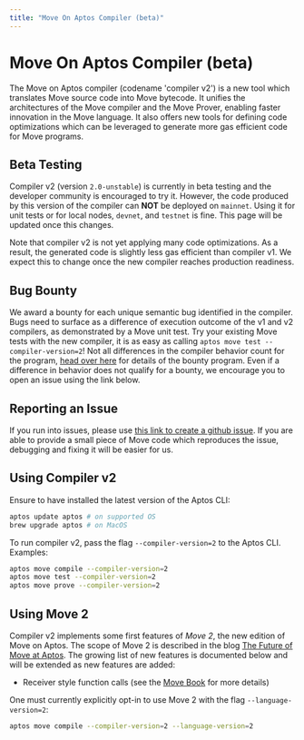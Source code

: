 ```yaml
---
title: "Move On Aptos Compiler (beta)"
---
```


# Move On Aptos Compiler (beta)

The Move on Aptos compiler (codename 'compiler v2') is a new tool which translates Move source code into Move bytecode. It unifies the architectures of the Move compiler and the Move Prover, enabling faster innovation in the Move language. It also offers new tools for defining code optimizations which can be leveraged to generate more gas efficient code for Move programs.


## Beta Testing

Compiler v2 (version `2.0-unstable`) is currently in beta testing and the developer community is encouraged to try it. However, the code produced by this version of the compiler can **NOT** be deployed on `mainnet`. Using it for unit tests or for local nodes, `devnet`, and `testnet` is fine. This page will be updated once this changes.

Note that compiler v2 is not yet applying many code optimizations. As a result, the generated code is slightly less gas efficient than compiler v1. We expect this to change once the new compiler reaches production readiness.

## Bug Bounty

We award a bounty for each unique semantic bug identified in the compiler. Bugs need to surface as a difference of execution outcome of the v1 and v2 compilers, as demonstrated by a Move unit test. Try your existing Move tests with the new compiler, it is as easy as calling `aptos move test --compiler-version=2`! Not all differences in the compiler behavior count for the program, [head over here](https://hackenproof.com/audit-programs/aptos-labs/move-on-aptos-beta-compiler) for details of the bounty program. Even if a difference in behavior does not qualify for a bounty, we encourage you to open an issue using the link below.

## Reporting an Issue

If you run into issues, please use [this link to create a github issue][bug]. If you are able to provide a small piece of Move code which reproduces the issue, debugging and fixing it will be easier for us.

[bug]: https://github.com/aptos-labs/aptos-core/issues/new?title=[compiler-v2]%20%3CPLEASE%20NAME%20IT%3E&body=%3CPLEASE%20DESCRIBE%20IT%3E&labels=compiler-v2&projects=aptos-labs/16

## Using Compiler v2

Ensure to have installed the latest version of the Aptos CLI:

```bash filename="Terminal"
aptos update aptos # on supported OS
brew upgrade aptos # on MacOS
```

To run compiler v2, pass the flag `--compiler-version=2` to the Aptos CLI. Examples:

```bash filename="Terminal"
aptos move compile --compiler-version=2
aptos move test --compiler-version=2
aptos move prove --compiler-version=2
```

## Using Move 2

Compiler v2 implements some first features of *Move 2*, the new edition of Move on Aptos. The scope of Move 2 is described in the blog [The Future of Move at Aptos](https://medium.com/aptoslabs/the-future-of-move-at-aptos-17d0656dcc31). The growing list of new features is documented below and will be extended as new features are added:

- Receiver style function calls (see the [Move Book](book/functions.mdx) for more details)

One must currently explicitly opt-in to use Move 2 with the flag `--language-version=2`:

```bash filename="Terminal"
aptos move compile --compiler-version=2 --language-version=2
```
